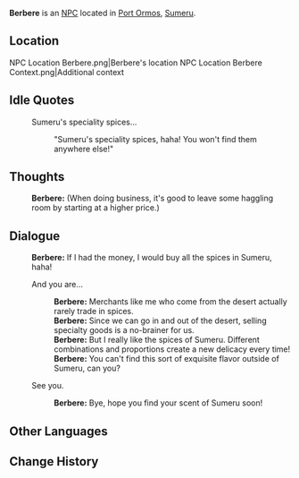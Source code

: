 {{Meta
|missing_NPC_profile  = yes
}}
{{Character Infobox
|type             = NPC
|image            = NPC Berbere.png
|realname         = 
|deceased         = 
|region           = Sumeru
|location         = 
|affiliation      = 
|title            = Spice Merchant

|ancestry         = <!-- Clan/family -->
|father           = 
|mother           = 
|spouse           = 
|sibling          = 
|child            = 
|relative         = 

|voiceEN          = 
|voiceCN          = 
|voiceJP          = 
|dialoguereward   = 
}}
'''Berbere''' is an [[NPC]] located in [[Port Ormos]], [[Sumeru]].
<!-- is a quest/event-exclusive NPC that appears in the [[(Chapter)]] Act I: [[(Quest)]].

Following a certain dialogue branch for the first time gives the player AMOUNT_AS_WORD [[Item]].<!-- Only needed for NPCs that give items -->

==Location==
<gallery>
NPC Location Berbere.png|Berbere's location
NPC Location Berbere Context.png|Additional context
</gallery>
<!--
==Profile==
Detailed story/lore information goes here.
''(To be added.)''

===Personality===
''(To be added.)''

===Appearance===
Keep appearance section short and concise. Limit to 2 paragraphs with 3-4 sentences each.
''(To be added.)''
-->
<!--
==Quests and Events==
{{Quests and Events}}
-->
==Idle Quotes==
{{Dialogue start}}
: {{DIcon|Idle}} Sumeru's speciality spices...
:: {{A|VO Berbere 01.ogg}} "Sumeru's speciality spices, haha! You won't find them anywhere else!"
{{Dialogue end}}

==Thoughts==
{{All Schemes to Know Explanation|name=Berbere}}
{{Dialogue start}}
:{{A|VO Berbere All Schemes to Know 01.ogg}} '''Berbere:''' (When doing business, it's good to leave some haggling room by starting at a higher price.)
{{Dialogue end}}

==Dialogue==
{{Dialogue start}}
:'''Berbere:''' If I had the money, I would buy all the spices in Sumeru, haha!
:{{DIcon}} And you are...
::'''Berbere:''' Merchants like me who come from the desert actually rarely trade in spices.
::'''Berbere:''' Since we can go in and out of the desert, selling specialty goods is a no-brainer for us.
::'''Berbere:''' But I really like the spices of Sumeru. Different combinations and proportions create a new delicacy every time!
::'''Berbere:''' You can't find this sort of exquisite flavor outside of Sumeru, can you?
:{{DIcon}} See you.
::'''Berbere:''' Bye, hope you find your scent of Sumeru soon!
{{Dialogue end}}
<!--
==Event Dialogue==
===Event Name===
{{Dialogue start}}
:'''{{subst:PAGENAME}}:'''
{{Dialogue end}}

==Trivia==
* 
-->
==Other Languages==
{{Other Languages
|default_hidden = 1
|en      = Berbere
|zhs     = 巴巴尔
|zhs_rm  = Bābā'ěr
|zht     = 巴巴爾
|zht_rm  = Bābā'ěr
|ja      = バーバル
|ja_rm   = Baabaru
|ko      = 베르베레
|ko_rm   = Bereubere
|es      = Berbere
|fr      = Berbare
|ru      = Бербер
|th      = Berbere
|vi      = Berbere
|de      = Berbere
|id      = Berbere
|pt      = Berbere
|tr      = Berbere
|it      = Berbere
}}

==Change History==
{{Change History|3.0}}
<!--
==References==
{{Reflist}}
-->